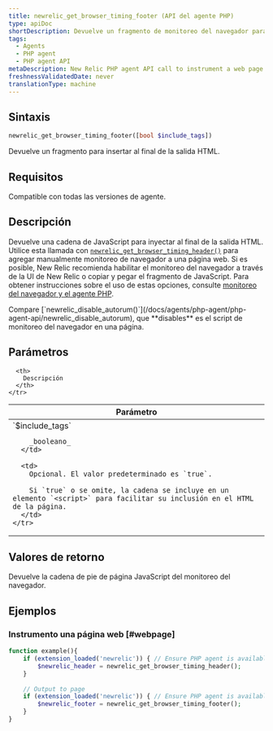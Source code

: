 ```yaml
---
title: newrelic_get_browser_timing_footer (API del agente PHP)
type: apiDoc
shortDescription: Devuelve un fragmento de monitoreo del navegador para inyectarlo al final de la salida HTML.
tags:
  - Agents
  - PHP agent
  - PHP agent API
metaDescription: New Relic PHP agent API call to instrument a web page with browser monitoring. Pair with newrelic_get_browser_timing_header.
freshnessValidatedDate: never
translationType: machine
---
```


## Sintaxis

```php
newrelic_get_browser_timing_footer([bool $include_tags])
```

Devuelve un fragmento <InlinePopover type="browser"/>para insertar al final de la salida HTML.

## Requisitos

Compatible con todas las versiones de agente.

## Descripción

Devuelve una cadena de JavaScript para inyectar al final de la salida HTML. Utilice esta llamada con [`newrelic_get_browser_timing_header()`](/docs/agents/php-agent/php-agent-api/newrelic_get_browser_timing_header) para agregar manualmente monitoreo de navegador a una página web. Si es posible, New Relic recomienda habilitar el monitoreo del navegador a través de la UI de New Relic o copiar y pegar el fragmento de JavaScript. Para obtener instrucciones sobre el uso de estas opciones, consulte [monitoreo del navegador y el agente PHP](/docs/agents/php-agent/features/page-load-timing-php).

<Callout variant="tip">
  Compare [`newrelic_disable_autorum()`](/docs/agents/php-agent/php-agent-api/newrelic_disable_autorum), que <DoNotTranslate>**disables**</DoNotTranslate> es el script de monitoreo del navegador en una página.
</Callout>

## Parámetros

<table>
  <thead>
    <tr>
      <th width="25%">
        Parámetro
      </th>

      <th>
        Descripción
      </th>
    </tr>
  </thead>

  <tbody>
    <tr>
      <td>
        `$include_tags`

        _booleano_
      </td>

      <td>
        Opcional. El valor predeterminado es `true`.

        Si `true` o se omite, la cadena se incluye en un elemento `<script>` para facilitar su inclusión en el HTML de la página.
      </td>
    </tr>
  </tbody>
</table>

## Valores de retorno

Devuelve la cadena de pie de página JavaScript del monitoreo del navegador.

## Ejemplos

### Instrumento una página web [#webpage]

```php
function example(){
    if (extension_loaded('newrelic')) { // Ensure PHP agent is available
        $newrelic_header = newrelic_get_browser_timing_header();
    }
    
    // Output to page
    if (extension_loaded('newrelic')) { // Ensure PHP agent is available
        $newrelic_footer = newrelic_get_browser_timing_footer();
    }
}
```